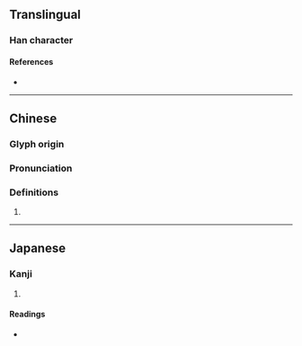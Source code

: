 {{character info}}
==Translingual==

===Han character===
{{Han char|rn=102|rad=田|as=09|sn=14|four=|canj=WAMH|ids=⿰田昜}}

====References====
* {{Han ref|kx=0765.110|dkj=21906|dj=1176.080|hdz=42549.130|uh=757C|ud=30076}}

----

==Chinese==
{{zh-forms}}

===Glyph origin===
{{Han etym}}

===Pronunciation===
{{zh-pron
|m=chàng
|mc=y
|oc=y
|cat=
}}

===Definitions===
{{zh-hanzi}}

# {{rfdef|zh}}

----

==Japanese==

===Kanji===
{{ja-kanji|grade=|rs=田09}}

# {{rfdef|ja|sort=田09}}

====Readings====
* {{ja-readings|on=ちょう,じょう|kun=のびる,ながい,にわ|nanori=}}